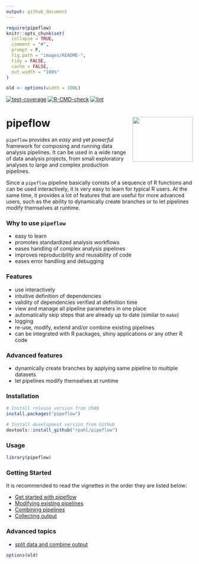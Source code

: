 ```yaml
---
output: github_document
---
```


<!-- README.md is generated from README.Rmd. Please edit that file -->

```r
require(pipeflow)
knitr::opts_chunk$set(
  collapse = TRUE,
  comment = "#",
  prompt = F,
  fig.path = "images/README-",
  tidy = FALSE,
  cache = FALSE,
  out.width = "100%"
)

old <- options(width = 100L)
```

<!-- badges: start -->

[![test-coverage](https://github.com/rpahl/pipeflow/actions/workflows/test-coverage.yaml/badge.svg)](https://github.com/rpahl/pipeflow/actions/workflows/test-coverage.yaml)
[![R-CMD-check](https://github.com/rpahl/pipeflow/actions/workflows/check-standard.yaml/badge.svg)](https://github.com/rpahl/pipeflow/actions/workflows/check-standard.yaml)
[![lint](https://github.com/rpahl/pipeflow/actions/workflows/lint.yaml/badge.svg)](https://github.com/rpahl/pipeflow/actions/workflows/lint.yaml)

<!-- badges: end -->

# pipeflow <img src="man/figures/logo.png" align="right" width="163" height="121"/>

`pipeflow` provides an *easy* and yet *powerful* framework for composing and
running data analysis pipelines.
It can be used in a wide range of data analysis projects, from small exploratory
analyses to large and complex production pipelines.

Since a `pipeflow` pipeline basically conists of a sequence of R functions and
can be used interactively, it is very easy to learn for typical R users.
At the same time, it provides a lot of features that are useful for more
advanced users, such as the ability to dynamically create branches or to let
pipelines modify themselves at runtime.

### Why to use `pipeflow`

* easy to learn
* promotes standardized analysis workflows
* eases handling of complex analysis pipelines
* improves reproducibility and reusability of code
* eases error handling and debugging

### Features

* use interactively
* intuitive definition of dependencies
* validity of dependencies verified at definition time
* view and manage all pipeline parameters in one place
* automatically skip steps that are already up to date (similar to `make`)
* logging
* re-use, modify, extend and/or combine existing pipelines
* can be integrated with R packages, shiny applications or any other R code

### Advanced features

* dynamically create branches by applying same pipeline to multiple datasets
* let pipelines modify themselves at runtime


### Installation

```r
# Install release version from CRAN
install.packages("pipeflow")

# Install development version from GitHub
devtools::install_github("rpahl/pipeflow")
```


### Usage

```r
library(pipeflow)
```

### Getting Started

It is recommended to read the vignettes in the order they are listed below:

* [Get started with pipeflow](https://rpahl.github.io/pipeflow/articles/get-started.html)
* [Modifying existing pipelines](https://rpahl.github.io/pipeflow/articles/modify-pipeline.html)
* [Combining pipelines](https://rpahl.github.io/pipeflow/articles/combine-pipelines.html)
* [Collecting output](https://rpahl.github.io/pipeflow/articles/collect-output.html)


### Advanced topics

* [split data and combine output](https://rpahl.github.io/pipeflow/articles/split-and-combine.html)


```r
options(old)
```